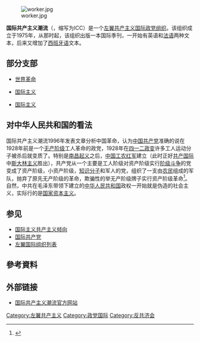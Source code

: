 [[File:worker.jpg|thumb]]

'''国际共产主义潮流'''（{{lang-en|International Communist Current}}，缩写为ICC）是一个[[左翼共产主义|左翼共产主义]][[国际政党组织|国际政党组织]]。该组织成立于1975年，从那时起，该组织出版一本国际季刊，一开始有英语和[[法语|法语]]两种文本，后来又增加了[[西班牙语|西班牙语]]文本。

==部分支部==
*{{flag|英国}} [[世界革命_(英国)|世界革命]]
*{{flag|美国}} [[国际主义_(美国)|国际主义]]
*{{flag|委内瑞拉}} [[国际主义_(委内瑞拉)|国际主义]]

==对中华人民共和国的看法==

国际共产主义潮流1996年发表文章分析中国革命，认为[[中国共产党|中国共产党]]准确的说在1928年前是一个[[无产阶级|无产阶级]]工人革命的政党，1928年在[[四一二政变|四一二政变]]许多工人运动分子被杀后就变质了。特别是[[南昌起义|南昌起义]]之后，[[中国工农红军|中国工农红军]]建立（此时正好[[共产国际|共产国际]]中[[斯大林主义|斯大林主义]]胜出），共产党从一个主要是工人阶级对资产阶级实行[[阶级斗争|阶级斗争]]的党变成了资产阶级，小资产阶级，[[知识分子|知识分子]]和军人的党，组织了一支由[[农民|农民]]组成的军队，抛弃了原先无产阶级的革命，欺骗性的举无产阶级牌子实行资产阶级革命<ref>{{Cite web |url=https://en.internationalism.org/ir/084_china_2.html |title=China 1928-1949: A link in the chain of imperialist war |access-date=2022-01-13 |archive-date=2022-01-13 |archive-url=https://web.archive.org/web/20220113202018/https://en.internationalism.org/ir/084_china_2.html }}</ref>。自然，中共在毛泽东带领下建立的[[中华人民共和国|中华人民共和国]]政权一开始就是伪造的社会主义，实际行的是[[国家资本主义|国家资本主义]]。

== 参见 ==
* [[国际主义共产主义倾向|国际主义共产主义倾向]]
* [[国际共产党|国际共产党]]
* [[左翼国际组织列表|左翼国际组织列表]]

== 參考資料 ==
{{reflist}}

==外部链接==
* [https://web.archive.org/web/20080601100134/http://en.internationalism.org/ 国际共产主义潮流官方网站]

{{国际政党组织}}

[[Category:左翼共产主义|Category:左翼共产主义]]
[[Category:政党国际|Category:政党国际]]
[[Category:反共济会|Category:反共济会]]